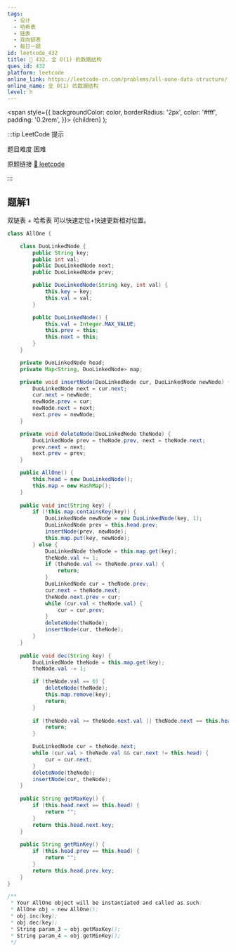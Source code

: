 ```yaml
---
tags:
  - 设计
  - 哈希表
  - 链表
  - 双向链表
  - 每日一题
id: leetcode_432
title: 🔴 432. 全 O(1) 的数据结构
ques_id: 432
platform: leetcode
online_link: https://leetcode-cn.com/problems/all-oone-data-structure/
online_name: 全 O(1) 的数据结构
level: h
---
```


  <span
    style={{
      backgroundColor: color,
      borderRadius: '2px',
      color: '#fff',
      padding: '0.2rem',
    }}>
    {children}
  </span>
);

:::tip LeetCode 提示

题目难度 <Highlight color="#ff375f">困难</Highlight>

原题链接 [🔗 leetcode](https://leetcode-cn.com/problems/all-oone-data-structure/)

:::

## 题解1

双链表 + 哈希表 可以快速定位+快速更新相对位置。

```java
class AllOne {

    class DuoLinkedNode {
        public String key;
        public int val;
        public DuoLinkedNode next;
        public DuoLinkedNode prev;

        public DuoLinkedNode(String key, int val) {
            this.key = key;
            this.val = val;
        }

        public DuoLinkedNode() {
            this.val = Integer.MAX_VALUE;
            this.prev = this;
            this.next = this;
        }
    }

    private DuoLinkedNode head;
    private Map<String, DuoLinkedNode> map;

    private void insertNode(DuoLinkedNode cur, DuoLinkedNode newNode) {
        DuoLinkedNode next = cur.next;
        cur.next = newNode;
        newNode.prev = cur;
        newNode.next = next;
        next.prev = newNode;
    }

    private void deleteNode(DuoLinkedNode theNode) {
        DuoLinkedNode prev = theNode.prev, next = theNode.next;
        prev.next = next;
        next.prev = prev;
    }

    public AllOne() {
        this.head = new DuoLinkedNode();
        this.map = new HashMap();
    }
    
    public void inc(String key) {
        if (!this.map.containsKey(key)) {
            DuoLinkedNode newNode = new DuoLinkedNode(key, 1);
            DuoLinkedNode prev = this.head.prev;
            insertNode(prev, newNode);
            this.map.put(key, newNode);
        } else {
            DuoLinkedNode theNode = this.map.get(key);
            theNode.val += 1;
            if (theNode.val <= theNode.prev.val) {
                return;
            }
            DuoLinkedNode cur = theNode.prev;
            cur.next = theNode.next;
            theNode.next.prev = cur;
            while (cur.val < theNode.val) {
                cur = cur.prev;
            }
            deleteNode(theNode);
            insertNode(cur, theNode);
        }
    }
    
    public void dec(String key) {
        DuoLinkedNode theNode = this.map.get(key);
        theNode.val -= 1;

        if (theNode.val == 0) {
            deleteNode(theNode);
            this.map.remove(key);
            return;
        }
        
        if (theNode.val >= theNode.next.val || theNode.next == this.head) {
            return;
        }

        DuoLinkedNode cur = theNode.next;
        while (cur.val > theNode.val && cur.next != this.head) {
            cur = cur.next;
        }
        deleteNode(theNode);
        insertNode(cur, theNode);
    }
    
    public String getMaxKey() {
        if (this.head.next == this.head) {
            return "";
        }
        return this.head.next.key;
    }
    
    public String getMinKey() {
        if (this.head.prev == this.head) {
            return "";
        }
        return this.head.prev.key;
    }
}

/**
 * Your AllOne object will be instantiated and called as such:
 * AllOne obj = new AllOne();
 * obj.inc(key);
 * obj.dec(key);
 * String param_3 = obj.getMaxKey();
 * String param_4 = obj.getMinKey();
 */
```
